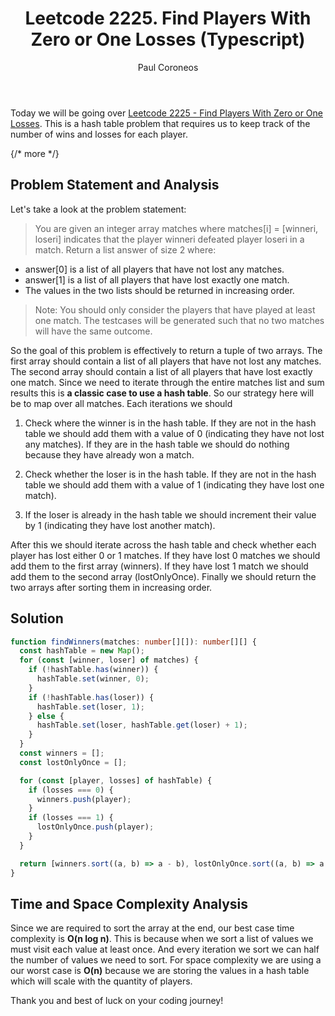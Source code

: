 ﻿---
title: "Leetcode 2225. Find Players With Zero or One Losses (Typescript)"
description: "Solution to Leetcode 2225 - Find Players With Zero or One Losses (Typescript)"
pubDate: 2025-05-13
author: "Paul Coroneos"
tags: ["leetcode", "algorithms", "typescript", "hash table"]
---

Today we will be going over [Leetcode 2225 - Find Players With Zero or One Losses](https://leetcode.com/problems/find-players-with-zero-or-one-losses/). This is a hash table problem that requires us to keep track of the number of wins and losses for each player.

{/* more */}

## Problem Statement and Analysis

Let's take a look at the problem statement:

> You are given an integer array matches where matches[i] = [winneri, loseri] indicates that the player winneri defeated player loseri in a match. Return a list answer of size 2 where:

- answer[0] is a list of all players that have not lost any matches.
- answer[1] is a list of all players that have lost exactly one match.
- The values in the two lists should be returned in increasing order.

> Note: You should only consider the players that have played at least one match. The testcases will be generated such that no two matches will have the same outcome.

So the goal of this problem is effectively to return a tuple of two arrays. The first array should contain a list of all players that have not lost any matches. The second array should contain a list of all players that have lost exactly one match. Since we need to iterate through the entire matches list and sum results this is **a classic case to use a hash table**. So our strategy here will be to map over all matches. Each iterations we should

1. Check where the winner is in the hash table. If they are not in the hash table we should add them with a value of 0 (indicating they have not lost any matches). If they are in the hash table we should do nothing because they have already won a match.

2. Check whether the loser is in the hash table. If they are not in the hash table we should add them with a value of 1 (indicating they have lost one match).

3. If the loser is already in the hash table we should increment their value by 1 (indicating they have lost another match).

After this we should iterate across the hash table and check whether each player has lost either 0 or 1 matches. If they have lost 0 matches we should add them to the first array (winners). If they have lost 1 match we should add them to the second array (lostOnlyOnce). Finally we should return the two arrays after sorting them in increasing order.

## Solution

```typescript
function findWinners(matches: number[][]): number[][] {
  const hashTable = new Map();
  for (const [winner, loser] of matches) {
    if (!hashTable.has(winner)) {
      hashTable.set(winner, 0);
    }
    if (!hashTable.has(loser)) {
      hashTable.set(loser, 1);
    } else {
      hashTable.set(loser, hashTable.get(loser) + 1);
    }
  }
  const winners = [];
  const lostOnlyOnce = [];

  for (const [player, losses] of hashTable) {
    if (losses === 0) {
      winners.push(player);
    }
    if (losses === 1) {
      lostOnlyOnce.push(player);
    }
  }

  return [winners.sort((a, b) => a - b), lostOnlyOnce.sort((a, b) => a - b)];
}
```

## Time and Space Complexity Analysis

Since we are required to sort the array at the end, our best case time complexity is **O(n log n)**. This is because when we sort a list of values we must visit each value at least once. And every iteration we sort we can half the number of values we need to sort. For space complexity we are using a our worst case is **O(n)** because we are storing the values in a hash table which will scale with the quantity of players.

Thank you and best of luck on your coding journey!

